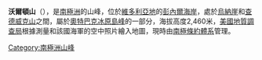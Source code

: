 {{coord|72|29|S|160|18|E|display=title}}

'''沃爾頓山'''（{{lang-en|Mount Walton}}），是[[南極洲|南極洲]]的山峰，位於[[維多利亞地|維多利亞地]]的[[彭內爾海岸|彭內爾海岸]]，處於[[烏納崖|烏納崖]]和[[查德威克山|查德威克山]]之間，屬於[[奧特巴克冰原島峰|奧特巴克冰原島峰]]的一部分，海拔高度2,460米，[[美國地質調查局|美國地質調查局]]根據測量和該國海軍的空中照片繪入地圖，現時由[[南極條約體系|南極條約體系]]管理。

{{Antarctica-geo-stub}}
[[Category:南極洲山峰|Category:南極洲山峰]]